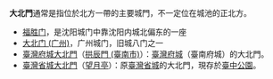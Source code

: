 '''大北門'''通常是指位於北方一帶的主要城門，不一定位在城池的正北方。
*[[福胜门|福胜门]]，是沈阳城门中靠沈阳内城北偏东的一座
*[[大北门_(广州)|大北门 (广州)]]，广州城门，旧城八门之一
*[[臺灣府城大北門|臺灣府城大北門]]（[[拱辰門_(臺南市)|拱辰門 (臺南市)]]）：[[臺灣府城|臺灣府城]]（臺南府城）的大北門。
*[[臺灣省城大北門|臺灣省城大北門]]（[[望月亭|望月亭]]）：原[[臺灣省城|臺灣省城]]的大北門，現存於[[臺中公園|臺中公園]]。

{{消歧義|cat=三字消歧義}}